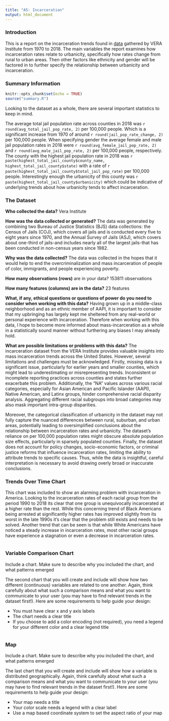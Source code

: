 ```yaml
---
title: "A5: Incarceration"
output: html_document
---
```


### Introduction

This is a report on the incarceration trends found in [data](https://github.com/melaniewalsh/Neat-Datasets/blob/main/us-prison-jail-rates.csv?raw=true)
gathered by VERA Institute from 1970 to 2018. The main variables the report examines how incarceration
rates relate to urbanicity, specifically how rates change from rural to urban areas. Then other
factors like ethnicity and gender will be factored in to further specify the relationship between
urbanicity and incarceration.

### Summary Information

```r
knitr::opts_chunk$set(echo = TRUE)
source("summary.R")
```

Looking to the dataset as a whole, there are several important statistics to keep in mind.


The average total jail population rate across counties in 2018 was `r round(avg_total_jail_pop_rate, 2)` per 100,000 people. Which is a significant increase from 1970 of around `r round(jail_pop_rate_change, 2)` per 100,000 people.
When specifying gender the average female and male jail population rates in 2018 were `r round(avg_female_jail_pop_rate, 2)` and `r round(avg_male_jail_pop_rate, 2)` per 100,000 people, respectively.
The county with the highest jail population rate in 2018 was `r paste(highest_total_jail_county$county_name, highest_total_jail_county$state)` with a rate of `r paste(highest_total_jail_county$total_jail_pop_rate)` per 100,000 people. Interestingly enough the urbanicity of this county was `r paste(highest_total_jail_county$urbanicity)` which could be indicative of underlying trends about how urbanicity tends to affect incarceration.




### The Dataset

**Who collected the data?** Vera Institute

**How was the data collected or generated?** The data was generated by combining two Bureau of Justice Statistics (BJS) data collections: the Census of Jails (COJ), which covers all jails and is conducted every five to eight years since 1970, and the Annual Survey of Jails (ASJ), which covers about one-third of jails-and includes nearly all of the largest jails-that has been conducted in non-census years since 1982.

**Why was the data collected?** The data was collected in the hopes that it would help to end the overcriminalization and mass incarceration of people of color, immigrants, and people experiencing poverty.

**How many observations (rows)** are in your data? 153811 observations

**How many features (columns) are in the data?** 23 features

**What, if any, ethical questions or questions of power do you need to consider when working with this data?** Having grown up in a middle-class neighborhood and as an ethnic member of AAPI, it is important to consider that my upbringing has largely kept me sheltered from any real-world or personal experience with incarceration. Therefore when working with this data, I hope to become more informed about mass-incarceration as a whole in a statistically sound manner without furthering any biases I may already hold.

**What are possible limitations or problems with this data?**
The incarceration dataset from the VERA Institute provides valuable insights into mass incarceration trends across the United States. However, several limitations and challenges must be acknowledged. Firstly, missing data is a significant issue, particularly for earlier years and smaller counties, which might lead to underestimating or misrepresenting trends. Inconsistent or incomplete reporting practices across counties and states further exacerbate this problem. Additionally, the "NA" values across various racial categories, especially for Asian American and Pacific Islander (AAPI), Native American, and Latinx groups, hinder comprehensive racial disparity analysis. Aggregating different racial subgroups into broad categories may also mask important intra-group disparities.

Moreover, the categorical classification of urbanicity in the dataset may not fully capture the nuanced differences between rural, suburban, and urban areas, potentially leading to oversimplified conclusions about the relationship between incarceration rates and urbanicity. The dataset’s reliance on per 100,000 population rates might obscure absolute population size effects, particularly in sparsely populated counties. Finally, the dataset does not account for policy changes, socio-economic factors, or criminal justice reforms that influence incarceration rates, limiting the ability to attribute trends to specific causes. Thus, while the data is insightful, careful interpretation is necessary to avoid drawing overly broad or inaccurate conclusions.


### Trends Over Time Chart

This chart was included to show an alarming problem with incarceration in America. Looking to the incarceration rates of each racial group from the period 1990 to 2018 its clear that one group is unequivocally incarcerated at a higher rate than the rest. While this concerning trend of Black Americans being arrested at significantly higher rates has improved slightly from its worst in the late 1990s it's clear that the problem still exists and needs to be solved. Another trend that can be seen is that while White Americans have noticed a steady increase in incarceration rates, most other racial groups have experience a stagnation or even a decrease in incarceration rates.

```r
```

### Variable Comparison Chart

Include a chart. Make sure to describe why you included the chart, and what patterns emerged

The second chart that you will create and include will show how two different (continuous) variables are related to one another. Again, think carefully about what such a comparison means and what you want to communicate to your user (you may have to find relevant trends in the dataset first!). Here are some requirements to help guide your design:

- You must have clear x and y axis labels
- The chart needs a clear title 
- If you choose to add a color encoding (not required), you need a legend for your different color and a clear legend title

```r
```

### Map

Include a chart. Make sure to describe why you included the chart, and what patterns emerged

The last chart that you will create and include will show how a variable is distributed geographically. Again, think carefully about what such a comparison means and what you want to communicate to your user (you may have to find relevant trends in the dataset first!). Here are some requirements to help guide your design:

- Your map needs a title
- Your color scale needs a legend with a clear label
- Use a map based coordinate system to set the aspect ratio of your map


